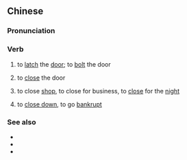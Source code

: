 {{also|闩门}}
==Chinese==
{{zh-forms|s=闩门}}

===Pronunciation===
{{zh-pron
|m=shuānmén
|c=saan1 mun4
|h=pfs=chhôn-mùn
|cat=v
}}

===Verb===
{{zh-verb}}

# to [[latch]] the [[door]]; to [[bolt]] the door
# {{lb|zh|Cantonese}} to [[close]] the door
# {{lb|zh|Cantonese}} to close [[shop]], to close for business, to [[close]] for the [[night]]
# {{lb|zh|Cantonese}} to [[close down]], to go [[bankrupt]]

===See also===
* {{zh-l|關門}}
* {{zh-l|停業}}
* {{zh-l|倒閉}}